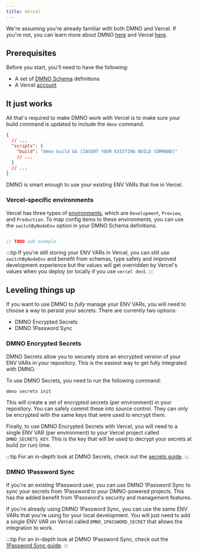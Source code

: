 ```yaml
---
title: Vercel
---
```


We're assuming you're already familiar with both DMNO and Vercel. If you're not, you can learn more about DMNO [here](/get-started/quickstart) and Vercel [here](https://vercel.com/docs). 

## Prerequisites

Before you start, you'll need to have the following:

- A set of [DMNO Schema](/guides/schema) definitions
- A Vercel [account](https://vercel.com/signup)

## It just works 

All that's required to make DMNO work with Vercel is to make sure your build command is updated to include the `dmno` command. 

```json title="package.json"
{
  // ...
  "scripts": {
    "build": "dmno build && [INSERT YOUR EXISTING BUILD COMMAND]"
    // ...
  }
  // ...
}
```

DMNO is smart enough to use your existing ENV VARs that live in Vercel. 

### Vercel-specific environments

Vercel has three types of [environments](https://vercel.com/docs/projects/environment-variables#environments), which are `Development`, `Preview`, and `Production`. To map config items to these environments, you can use the `switchByNodeEnv` option in your DMNO Schema definitions.

```typescript

// TODO add example
```

:::tip
If you're still storing your ENV VARs in Vercel, you can still use `switchByNodeEnv` and benefit from schemas, type safety and improved development experience but the values will get overridden by Vercel's values when you deploy (or locally if you use `vercel dev`). 
:::

## Leveling things up

If you want to use DMNO to _fully_ manage your ENV VARs, you will need to choose a way to persist your secrets. There are currently two options: 

- DMNO Encrypted Secrets
- DMNO 1Password Sync

### DMNO Encrypted Secrets

DMNO Secrets allow you to securely store an encrypted version of your ENV VARs in your repository. This is the easiest way to get fully integrated with DMNO.

To use DMNO Secrets, you need to run the following command:

```bash
dmno secrets init
```
This will create a set of encrypted secrets (per environment) in your repository. You can safely commit these into source control. They can only be encrypted with the same keys that were used to encrypt them. 

Finally, to use DMNO Encrypted Secrets with Vercel, you will need to a single ENV VAR (per environment) to your Vercel project called `DMNO_SECRETS_KEY`. This is the key that will be used to decrypt your secrets at build (or run) time.

:::tip
For an in-depth look at DMNO Secrets, check out the [secrets guide](/guides/plugins/overview).
:::

### DMNO 1Password Sync

If you're an existing 1Password user, you can use DMNO 1Password Sync to sync your secrets from 1Password to your DMNO-powered projects. This has the added benefit from 1Password's security and management features.

If you're already using DMNO 1Password Sync, you can use the same ENV VARs that you're using for your local development. You will just need to add a single ENV VAR on Vercel called `DMNO_1PASSWORD_SECRET` that allows the integration to work.

:::tip
For an in-depth look at DMNO 1Password Sync, check out the [1Password Sync guide](/reference/plugins/1pass).
:::
